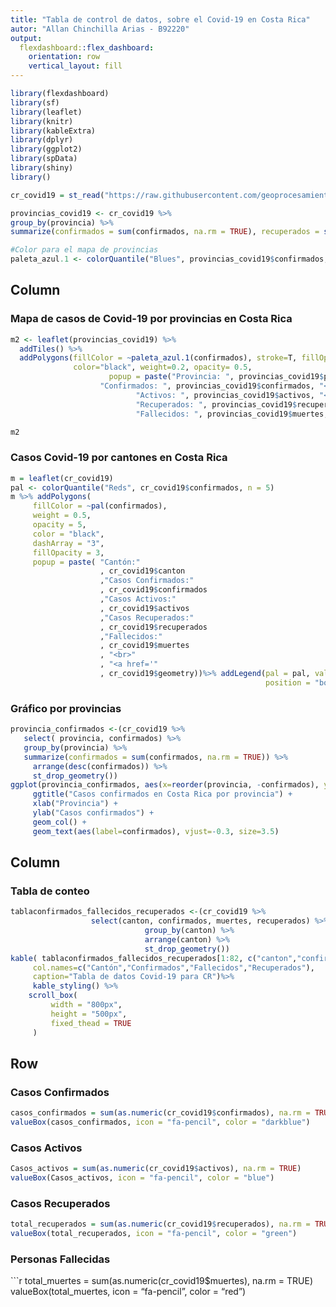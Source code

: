 ---
title: "Tabla de control de datos, sobre el Covid-19 en Costa Rica"
autor: "Allan Chinchilla Arias - B92220"
output: 
  flexdashboard::flex_dashboard:
    orientation: row
    vertical_layout: fill
---

```{r setup, include=FALSE}
library(flexdashboard)
library(sf)
library(leaflet)
library(knitr)
library(kableExtra)
library(dplyr)
library(ggplot2)
library(spData)
library(shiny)
library()

cr_covid19 = st_read("https://raw.githubusercontent.com/geoprocesamiento-2020i/datos/master/covid19/casos/cr/cr-covid19-cantones.geojson")

provincias_covid19 <- cr_covid19 %>%
group_by(provincia) %>%
summarize(confirmados = sum(confirmados, na.rm = TRUE), recuperados = sum(recuperados, na.rm = TRUE), muertes = sum(muertes, na.rm = TRUE), activos = sum(activos, na.rm = TRUE), area = sum(area, na.rm = TRUE))

#Color para el mapa de provincias
paleta_azul.1 <- colorQuantile("Blues", provincias_covid19$confirmados, n = 7)
```


Column {.tabset}
-----------------------------------------------------------------------

### Mapa de casos de Covid-19 por provincias en Costa Rica

```{r}
m2 <- leaflet(provincias_covid19) %>%
  addTiles() %>%
  addPolygons(fillColor = ~paleta_azul.1(confirmados), stroke=T, fillOpacity = 1,
              color="black", weight=0.2, opacity= 0.5,
                      popup = paste("Provincia: ", provincias_covid19$provincia, "<br>",
                    "Confirmados: ", provincias_covid19$confirmados, "<br>",
                            "Activos: ", provincias_covid19$activos, "<br>",
                            "Recuperados: ", provincias_covid19$recuperados,"<br>",
                            "Fallecidos: ", provincias_covid19$muertes, "<br>"))

m2

```

### Casos Covid-19 por cantones en Costa Rica

```{r}
m = leaflet(cr_covid19)
pal <- colorQuantile("Reds", cr_covid19$confirmados, n = 5)
m %>% addPolygons(
     fillColor = ~pal(confirmados),
     weight = 0.5,
     opacity = 5,
     color = "black",
     dashArray = "3",
     fillOpacity = 3,
     popup = paste( "Cantón:"
                    , cr_covid19$canton
                    ,"Casos Confirmados:"
                    , cr_covid19$confirmados
                    ,"Casos Activos:"
                    , cr_covid19$activos
                    ,"Casos Recuperados:"
                    , cr_covid19$recuperados
                    ,"Fallecidos:"
                    , cr_covid19$muertes
                    , "<br>"
                    , "<a href='"
                    , cr_covid19$geometry))%>% addLegend(pal = pal, values = ~confirmados, opacity = 0.7, title = NULL,
                                                         position = "bottomright")
```

### Gráfico por provincias  

```{r}
provincia_confirmados <-(cr_covid19 %>% 
   select( provincia, confirmados) %>% 
   group_by(provincia) %>% 
   summarize(confirmados = sum(confirmados, na.rm = TRUE)) %>% 
     arrange(desc(confirmados)) %>%
     st_drop_geometry())
ggplot(provincia_confirmados, aes(x=reorder(provincia, -confirmados), y=confirmados)) +
     ggtitle("Casos confirmados en Costa Rica por provincia") +
     xlab("Provincia") + 
     ylab("Casos confirmados") +  
     geom_col() +
     geom_text(aes(label=confirmados), vjust=-0.3, size=3.5)
```



Column {.sidebar data-width=500}
-----------------------------------------------------------------------
### Tabla de conteo 

```{r}
tablaconfirmados_fallecidos_recuperados <-(cr_covid19 %>% 
                  select(canton, confirmados, muertes, recuperados) %>% 
                              group_by(canton) %>% 
                              arrange(canton) %>%
                              st_drop_geometry())
kable( tablaconfirmados_fallecidos_recuperados[1:82, c("canton","confirmados","muertes","recuperados"), drop = TRUE], 
     col.names=c("Cantón","Confirmados","Fallecidos","Recuperados"),  
     caption="Tabla de datos Covid-19 para CR")%>%
     kable_styling() %>%
    scroll_box(
         width = "800px", 
         height = "500px", 
         fixed_thead = TRUE
     )
```

Row {data-height=150}
-----------------------------------------------------------------------

###  Casos Confirmados 

```{r}
casos_confirmados = sum(as.numeric(cr_covid19$confirmados), na.rm = TRUE)
valueBox(casos_confirmados, icon = "fa-pencil", color = "darkblue")
```

###  Casos Activos 

```{r}
Casos_activos = sum(as.numeric(cr_covid19$activos), na.rm = TRUE)
valueBox(Casos_activos, icon = "fa-pencil", color = "blue")
```

###  Casos Recuperados 

```{r}
total_recuperados = sum(as.numeric(cr_covid19$recuperados), na.rm = TRUE)
valueBox(total_recuperados, icon = "fa-pencil", color = "green")
```

###  Personas Fallecidas 

```{r}
total_muertes = sum(as.numeric(cr_covid19$muertes), na.rm = TRUE)
valueBox(total_muertes, icon = "fa-pencil", color = "red")
